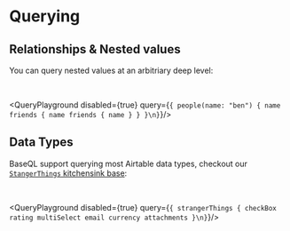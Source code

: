 
# Querying

## Relationships & Nested values

You can query nested values at an arbitriary deep level:

<br />

<QueryPlayground disabled={true} query={`{
people(name: "ben") {
  name
  friends {
    name
    friends {
      name
    }
  }
}\n}`}/>

## Data Types

BaseQL support querying most Airtable data types, checkout our [`StangerThings` kitchensink base](https://airtable.com/shrjevFPtREOPPxWj):

<br />

<QueryPlayground disabled={true} query={`{
strangerThings {
  checkBox
  rating
  multiSelect
  email
  currency
  attachments
}\n}`}/>